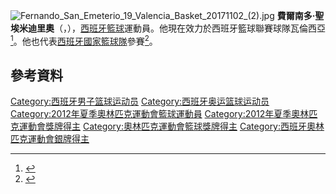 [[File:Fernando_San_Emeterio_19_Valencia_Basket_20171102_(2).jpg|thumb]]
'''費爾南多·聖埃米迪里奧'''（{{lang-es|'''Fernando San Emeterio'''}}，{{bd|1984年|1月1日}}），[[西班牙|西班牙]][[籃球|籃球]]運動員。他現在效力於西班牙籃球聯賽球隊瓦倫西亞<ref>{{Cite web |url=http://www.sportando.com/en/europe/spain/167728/valencia-officially-lands-fernando-san-emeterio-until-2017.html |title=Valencia officially lands Fernando San Emeterio until 2017 |access-date=2015-09-19 |archive-url=https://web.archive.org/web/20150709063553/http://www.sportando.com/en/europe/spain/167728/valencia-officially-lands-fernando-san-emeterio-until-2017.html |archive-date=2015-07-09 |dead-url=yes }}</ref>。他也代表[[西班牙國家籃球隊|西班牙國家籃球隊]]參賽<ref>{{Cite web|title = Fernando San Emeterio Bio, Stats, and Results|url = http://www.sports-reference.com/olympics/athletes/sa/fernando-san-emeterio-1.html|website = Olympics at Sports-Reference.com|accessdate = 2015-07-16|deadurl = yes|archiveurl = https://web.archive.org/web/20150721214204/http://www.sports-reference.com/olympics/athletes/sa/fernando-san-emeterio-1.html|archivedate = 2015-07-21}}</ref>。

==參考資料== 
{{reflist}}

{{ACB最有价值球员}}
{{2012年夏季奥运会西班牙男子篮球阵容}}

{{Authority control}}
{{DEFAULTSORT:San Emeterio, Fernando}}
[[Category:西班牙男子篮球运动员|Category:西班牙男子篮球运动员]]
[[Category:西班牙奥运篮球运动员|Category:西班牙奥运篮球运动员]]
[[Category:2012年夏季奧林匹克運動會籃球運動員|Category:2012年夏季奧林匹克運動會籃球運動員]]
[[Category:2012年夏季奧林匹克運動會獎牌得主|Category:2012年夏季奧林匹克運動會獎牌得主]]
[[Category:奧林匹克運動會籃球獎牌得主|Category:奧林匹克運動會籃球獎牌得主]]
[[Category:西班牙奧林匹克運動會銀牌得主|Category:西班牙奧林匹克運動會銀牌得主]]